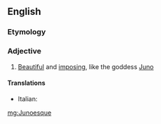 ==English==

===Etymology===
{{suffix|Juno|esque|lang=en}}

===Adjective===
{{en-adj}}

# {{lb|en|of a woman}} [[beautiful|Beautiful]] and [[imposing]], like the goddess [[Juno]]

====Translations====
{{trans-top|beautiful and imposing}}
* Italian: {{t|it|giunonico}}
{{trans-mid}}
{{trans-bottom}}

[[mg:Junoesque]]